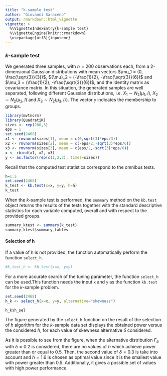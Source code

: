 ```yaml
---
title: "k-sample test"
author: "Giovanni Saraceno"
output: rmarkdown::html_vignette
vignette: >
  %\VignetteIndexEntry{k-sample test}
  %\VignetteEngine{knitr::rmarkdown}
  \usepackage[utf8]{inputenc}
---
```


### $k$-sample test

We generated three samples, with $n=200$ observations each, from a 2-dimensional Gaussian distributions with mean vectors $\mu_1 = (0, \frac{\sqrt{3}}{3})$, ${\mu}_2 = (-\frac{1}{2}, -\frac{\sqrt{3}}{6})$ and $\mu_3 = (\frac{1}{2}, -\frac{\sqrt{3}}{6})$, and the Identity matrix as covariance matrix. In this situation, the generated samples are well separated, following different Gaussian distributions, i.e. $X_1 \sim N_2(\mu_1, I)$, $X_2 \sim N_2(\mu_2, I)$ and $X_3 \sim N_2(\mu_3, I)$}. The vector ``y`` indicates the membership to groups.  
```r
library(mvtnorm)
library(QuadratiK)
sizes <- rep(200,3)
eps = 1
set.seed(2468)
x1 <- rmvnorm(sizes[1], mean = c(0,sqrt(3)*eps/3))
x2 <- rmvnorm(sizes[2], mean = c(-eps/2,-sqrt(3)*eps/6))
x3 <- rmvnorm(sizes[3], mean = c(eps/2,-sqrt(3)*eps/6))
x <- rbind(x1, x2, x3)
y <- as.factor(rep(c(1,2,3), times=sizes))
```
Recall that the computed test statistics correspond to the omnibus tests.
```r
h=1.5
set.seed(2468)
k_test <- kb.test(x=x, y=y, h=h)
k_test
```

When the $k$-sample test is performed, the ``summary`` method on the ``kb.test`` object returns the results of the tests together with the standard descriptive statistics for each variable computed, overall and with respect to the provided groups. 
```r
summary_ktest <- summary(k_test)
summary_ktest$summary_tables
```

#### Selection of h

If a value of $h$ is not provided, the function automatically perform the function ``select_h``.
```r
#k_test_h <- kb.test(x=x, y=y)
```

For a more accurate search of the tuning parameter, the function ``select_h`` can be used.This function needs the input ``x`` and ``y`` as the function ``kb.test`` for the $k$-sample problem. 
```r
set.seed(2468)
h_k <- select_h(x=x, y=y, alternative="skewness")
```
```r
h_k$h_sel
```
The figure generated by the ``select_h`` function on the result of the selection of $h$ algorithm for the $k$-sample data set displays the obtained power versus the considered $h$, for each value of skewness alternative $\delta$ considered.

As it is possible to see from the figure, when the alternative distribution $F_\delta$ with $\delta=0.2$ is considered, there are no values of $h$ which achieve power greater than or equal to 0.5. Then, the second value of $\delta=0.3$ is take into account and $h=1.6$ is chosen as optimal value since it is the smallest value with power greater than 0.5. Additionally, it gives a possible set of values with high power performance.